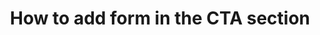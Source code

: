 ---
title: How to add form in the CTA section
description: 'Welcome to the home of your new documentation'
---